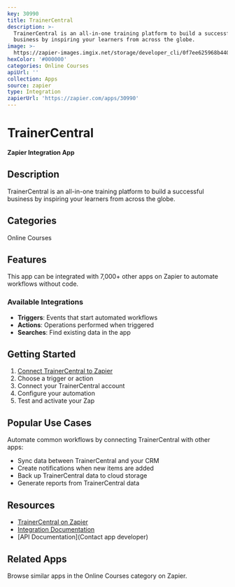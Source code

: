 ```yaml
---
key: 30990
title: TrainerCentral
description: >-
  TrainerCentral is an all-in-one training platform to build a successful
  business by inspiring your learners from across the globe.
image: >-
  https://zapier-images.imgix.net/storage/developer_cli/0f7ee625968b44037ec1efa0d3f4a892.png?auto=format%2Ccompress&ixlib=python-3.0.0&q=50
hexColor: '#000000'
categories: Online Courses
apiUrl: ''
collection: Apps
source: zapier
type: Integration
zapierUrl: 'https://zapier.com/apps/30990'
---
```

# TrainerCentral

**Zapier Integration App**

## Description

TrainerCentral is an all-in-one training platform to build a successful business by inspiring your learners from across the globe.

## Categories

Online Courses

## Features

This app can be integrated with 7,000+ other apps on Zapier to automate workflows without code.

### Available Integrations

- **Triggers**: Events that start automated workflows
- **Actions**: Operations performed when triggered
- **Searches**: Find existing data in the app

## Getting Started

1. [Connect TrainerCentral to Zapier](https://zapier.com/apps/30990)
2. Choose a trigger or action
3. Connect your TrainerCentral account
4. Configure your automation
5. Test and activate your Zap

## Popular Use Cases

Automate common workflows by connecting TrainerCentral with other apps:

- Sync data between TrainerCentral and your CRM
- Create notifications when new items are added
- Back up TrainerCentral data to cloud storage
- Generate reports from TrainerCentral data

## Resources

- [TrainerCentral on Zapier](https://zapier.com/apps/30990)
- [Integration Documentation](https://zapier.com/apps/30990/integrations)
- [API Documentation](Contact app developer)

## Related Apps

Browse similar apps in the Online Courses category on Zapier.

